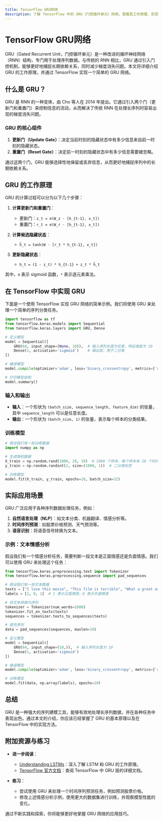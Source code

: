 ```yaml
---
title: TensorFlow GRU网络
description: 了解 TensorFlow 中的 GRU（门控循环单元）网络，掌握其工作原理、实现方法以及实际应用场景。
---
```


# TensorFlow GRU网络

GRU（Gated Recurrent Unit，门控循环单元）是一种改进的循环神经网络（RNN）结构，专门用于处理序列数据。与传统的 RNN 相比，GRU 通过引入门控机制，能够更好地捕捉长期依赖关系，同时减少梯度消失问题。本文将详细介绍 GRU 的工作原理，并通过 TensorFlow 实现一个简单的 GRU 网络。

## 什么是 GRU？

GRU 是 RNN 的一种变体，由 Cho 等人在 2014 年提出。它通过引入两个门（更新门和重置门）来控制信息的流动，从而解决了传统 RNN 在处理长序列时容易出现的梯度消失问题。

### GRU 的核心组件

1. **更新门（Update Gate）**：决定当前时刻的隐藏状态中有多少信息来自前一时刻的隐藏状态。
2. **重置门（Reset Gate）**：决定前一时刻的隐藏状态中有多少信息需要被忽略。

通过这两个门，GRU 能够选择性地保留或丢弃信息，从而更好地捕捉序列中的长期依赖关系。

## GRU 的工作原理

GRU 的计算过程可以分为以下几个步骤：

1. **计算更新门和重置门**：
   - 更新门：`z_t = σ(W_z · [h_{t-1}, x_t])`
   - 重置门：`r_t = σ(W_r · [h_{t-1}, x_t])`

2. **计算候选隐藏状态**：
   - `h̃_t = tanh(W · [r_t * h_{t-1}, x_t])`

3. **更新隐藏状态**：
   - `h_t = (1 - z_t) * h_{t-1} + z_t * h̃_t`

其中，`σ` 表示 sigmoid 函数，`*` 表示逐元素乘法。

## 在 TensorFlow 中实现 GRU

下面是一个使用 TensorFlow 实现 GRU 网络的简单示例。我们将使用 GRU 来处理一个简单的序列分类任务。

```python
import tensorflow as tf
from tensorflow.keras.models import Sequential
from tensorflow.keras.layers import GRU, Dense

# 定义模型
model = Sequential([
    GRU(64, input_shape=(None, 10)),  # 输入序列长度为任意，特征维度为 10
    Dense(1, activation='sigmoid')    # 输出层，用于二分类
])

# 编译模型
model.compile(optimizer='adam', loss='binary_crossentropy', metrics=['accuracy'])

# 打印模型结构
model.summary()
```

### 输入和输出

- **输入**：一个形状为 `(batch_size, sequence_length, feature_dim)` 的张量，其中 `sequence_length` 可以是任意长度。
- **输出**：一个形状为 `(batch_size, 1)` 的张量，表示每个样本的分类结果。

### 训练模型

```python
# 假设我们有一些训练数据
import numpy as np

# 生成随机数据
X_train = np.random.rand(1000, 20, 10)  # 1000 个样本，每个样本有 20 个时间步，每个时间步有 10 个特征
y_train = np.random.randint(2, size=(1000, 1))  # 二分类标签

# 训练模型
model.fit(X_train, y_train, epochs=10, batch_size=32)
```

## 实际应用场景

GRU 广泛应用于各种序列数据处理任务，例如：

1. **自然语言处理（NLP）**：如文本分类、机器翻译、情感分析等。
2. **时间序列预测**：如股票价格预测、天气预测等。
3. **语音识别**：将语音信号转换为文本。

### 示例：文本情感分析

假设我们有一个情感分析任务，需要判断一段文本是正面情感还是负面情感。我们可以使用 GRU 来处理这个任务：

```python
from tensorflow.keras.preprocessing.text import Tokenizer
from tensorflow.keras.preprocessing.sequence import pad_sequences

# 假设我们有一些文本数据
texts = ["I love this movie", "This film is terrible", "What a great experience"]
labels = [1, 0, 1]  # 1 表示正面情感，0 表示负面情感

# 将文本转换为序列
tokenizer = Tokenizer(num_words=1000)
tokenizer.fit_on_texts(texts)
sequences = tokenizer.texts_to_sequences(texts)

# 填充序列
data = pad_sequences(sequences, maxlen=10)

# 定义模型
model = Sequential([
    GRU(64, input_shape=(10,)),  # 输入序列长度为 10
    Dense(1, activation='sigmoid')
])

# 编译模型
model.compile(optimizer='adam', loss='binary_crossentropy', metrics=['accuracy'])

# 训练模型
model.fit(data, np.array(labels), epochs=10)
```

## 总结

GRU 是一种强大的序列建模工具，能够有效地处理长序列数据，并在各种任务中表现出色。通过本文的介绍，你应该已经掌握了 GRU 的基本原理以及在 TensorFlow 中的实现方法。

## 附加资源与练习

- **进一步阅读**：
  - [Understanding LSTMs](https://colah.github.io/posts/2015-08-Understanding-LSTMs/)：深入了解 LSTM 和 GRU 的工作原理。
  - [TensorFlow 官方文档](https://www.tensorflow.org/api_docs/python/tf/keras/layers/GRU)：查阅 TensorFlow 中 GRU 层的详细文档。

- **练习**：
  - 尝试使用 GRU 来处理一个时间序列预测任务，例如预测股票价格。
  - 修改上述情感分析示例，使用更大的数据集进行训练，并观察模型性能的变化。

通过不断实践和探索，你将能够更好地掌握 GRU 网络的应用技巧。